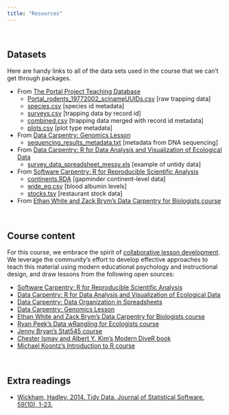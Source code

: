 ```yaml
---
title: "Resources"
---
```


<br>

## Datasets

Here are handy links to all of the data sets used in the course that we can't
get through packages.

* From [The Portal Project Teaching Database](https://doi.org/10.6084/m9.figshare.1314459.v6)
    + [Portal_rodents_19772002_scinameUUIDs.csv](data/Portal_rodents_19772002_scinameUUIDs.csv) [raw trapping data]
    + [species.csv](data/species.csv) [species id metadata]
    + [surveys.csv](data/surveys.csv) [trapping data by record id]
    + [combined.csv](data/combined.csv) [trapping data merged with record id metadata]
    + [plots.csv](data/plots.csv) [plot type metadata]
* From [Data Carpentry: Genomics Lesson](https://jasonjwilliamsny.github.io/tidiness-genomics/)
    + [sequencing_results_metadata.txt](data/sequencing_results_metadata.txt) [metadata from DNA sequencing]
* From [Data Carpentry: R for Data Analysis and Visualization of Ecological Data](http://www.datacarpentry.org/R-ecology-lesson/)
    + [survey_data_spreadsheet_messy.xls](data/survey_data_spreadsheet_messy.xls) [example of untidy data]
* From [Software Carpentry: R for Reproducible Scientific Analysis](http://data-lessons.github.io/gapminder-R/)
    + [continents.RDA](data/continents.RDA) [gapminder continent-level data]
    + [wide_eg.csv](data/wide_eg.csv) [blood albumin levels]
    + [stocks.tsv](data/stocks.tsv) [restaurant stock data]
* From [Ethan White and Zack Brym's Data Carpentry for Biologists course](http://www.datacarpentry.org/semester-biology/)

<br>

## Course content

For this course, we embrace the spirit of [collaborative lesson development](https://arxiv.org/abs/1707.02662). We leverage the community's effort to develop effective approaches to teach this material using modern educational psychology and instructional design, and draw lessons from the following open sources:

* [Software Carpentry: R for Reproducible Scientific Analysis](http://data-lessons.github.io/gapminder-R/)
* [Data Carpentry: R for Data Analysis and Visualization of Ecological Data](http://www.datacarpentry.org/R-ecology-lesson/)
* [Data Carpentry: Data Organization in Spreadsheets](http://www.datacarpentry.org/spreadsheet-ecology-lesson/)
* [Data Carpentry: Genomics Lesson](https://jasonjwilliamsny.github.io/tidiness-genomics/)
* [Ethan White and Zack Brym's Data Carpentry for Biologists course](http://www.datacarpentry.org/semester-biology/)
* [Ryan Peek's Data wRangling for Ecologists course](https://gge-ucd.github.io/wRangling-Ecology/)
* [Jenny Bryan's Stat545 course](http://stat545.com/)
* [Chester Ismay and Albert Y. Kim's Modern DiveR book](https://ismayc.github.io/moderndiver-book/)
* [Michael Koontz's Introduction to R course](http://introtor.weebly.com/)

<br>

## Extra readings

* [Wickham, Hadley. 2014. Tidy Data. Journal of Statistical Software. 59(10), 1-23.](https://www.jstatsoft.org/article/view/v059i10)